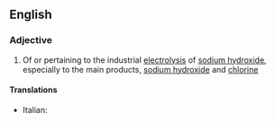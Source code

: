 ==English==

===Adjective===
{{en-adj|-}}

# {{context|inorganic chemistry}} Of or pertaining to the industrial [[electrolysis]] of [[sodium hydroxide]], especially to the main products, [[sodium hydroxide]] and [[chlorine]]

====Translations====
{{trans-top|pertaining to electrolysis of sodium hydroxide}}
* Italian: {{t-|it|cloroalcalino}}
{{trans-mid}}

{{trans-bottom}}